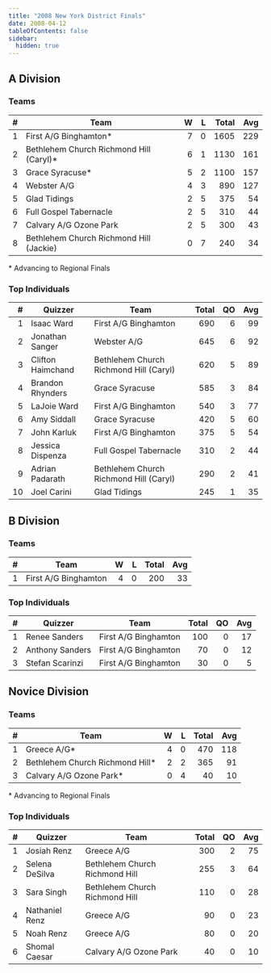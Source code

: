 ```yaml
---
title: "2008 New York District Finals"
date: 2008-04-12
tableOfContents: false
sidebar:
  hidden: true
---
```


## A Division

### Teams

|    # | Team                                    |    W |    L | Total |  Avg |
| ---: | --------------------------------------- | ---: | ---: | ----: | ---: |
|    1 | First A/G Binghamton*                   |    7 |    0 |  1605 |  229 |
|    2 | Bethlehem Church Richmond Hill (Caryl)* |    6 |    1 |  1130 |  161 |
|    3 | Grace Syracuse*                         |    5 |    2 |  1100 |  157 |
|    4 | Webster A/G                             |    4 |    3 |   890 |  127 |
|    5 | Glad Tidings                            |    2 |    5 |   375 |   54 |
|    6 | Full Gospel Tabernacle                  |    2 |    5 |   310 |   44 |
|    7 | Calvary A/G Ozone Park                  |    2 |    5 |   300 |   43 |
|    8 | Bethlehem Church Richmond Hill (Jackie) |    0 |    7 |   240 |   34 |

\* Advancing to Regional Finals

### Top Individuals

|    # | Quizzer           | Team                                   | Total |   QO |  Avg |
| ---: | ----------------- | -------------------------------------- | ----: | ---: | ---: |
|    1 | Isaac Ward        | First A/G Binghamton                   |   690 |    6 |   99 |
|    2 | Jonathan Sanger   | Webster A/G                            |   645 |    6 |   92 |
|    3 | Clifton Haimchand | Bethlehem Church Richmond Hill (Caryl) |   620 |    5 |   89 |
|    4 | Brandon Rhynders  | Grace Syracuse                         |   585 |    3 |   84 |
|    5 | LaJoie Ward       | First A/G Binghamton                   |   540 |    3 |   77 |
|    6 | Amy Siddall       | Grace Syracuse                         |   420 |    5 |   60 |
|    7 | John Karluk       | First A/G Binghamton                   |   375 |    5 |   54 |
|    8 | Jessica Dispenza  | Full Gospel Tabernacle                 |   310 |    2 |   44 |
|    9 | Adrian Padarath   | Bethlehem Church Richmond Hill (Caryl) |   290 |    2 |   41 |
|   10 | Joel Carini       | Glad Tidings                           |   245 |    1 |   35 |

## B Division

### Teams

|    # | Team                 |    W |    L | Total |  Avg |
| ---: | -------------------- | ---: | ---: | ----: | ---: |
|    1 | First A/G Binghamton |    4 |    0 |   200 |   33 |

### Top Individuals

|    # | Quizzer         | Team                 | Total |   QO |  Avg |
| ---: | --------------- | -------------------- | ----: | ---: | ---: |
|    1 | Renee Sanders   | First A/G Binghamton |   100 |    0 |   17 |
|    2 | Anthony Sanders | First A/G Binghamton |    70 |    0 |   12 |
|    3 | Stefan Scarinzi | First A/G Binghamton |    30 |    0 |    5 |

## Novice Division

### Teams

|    # | Team                            |    W |    L | Total |  Avg |
| ---: | ------------------------------- | ---: | ---: | ----: | ---: |
|    1 | Greece A/G*                     |    4 |    0 |   470 |  118 |
|    2 | Bethlehem Church Richmond Hill* |    2 |    2 |   365 |   91 |
|    3 | Calvary A/G Ozone Park*         |    0 |    4 |    40 |   10 |

\* Advancing to Regional Finals

### Top Individuals

|    # | Quizzer        | Team                           | Total |   QO |  Avg |
| ---: | -------------- | ------------------------------ | ----: | ---: | ---: |
|    1 | Josiah Renz    | Greece A/G                     |   300 |    2 |   75 |
|    2 | Selena DeSilva | Bethlehem Church Richmond Hill |   255 |    3 |   64 |
|    3 | Sara Singh     | Bethlehem Church Richmond Hill |   110 |    0 |   28 |
|    4 | Nathaniel Renz | Greece A/G                     |    90 |    0 |   23 |
|    5 | Noah Renz      | Greece A/G                     |    80 |    0 |   20 |
|    6 | Shomal Caesar  | Calvary A/G Ozone Park         |    40 |    0 |   10 |

